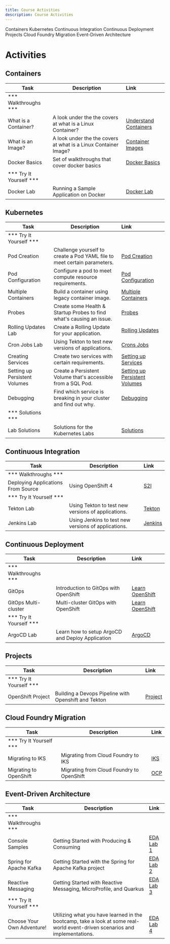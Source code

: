 ```yaml
---
title: Course Activities
description: Course Activities
---
```


<AnchorLinks>
  <AnchorLink>Containers</AnchorLink>
  <AnchorLink>Kubernetes</AnchorLink>
  <AnchorLink>Continuous Integration</AnchorLink>
  <AnchorLink>Continuous Deployment</AnchorLink>
  <AnchorLink>Projects</AnchorLink>
  <AnchorLink>Cloud Foundry Migration</AnchorLink>
  <AnchorLink>Event-Driven Architecture</AnchorLink>
</AnchorLinks>

# Activities

## Containers

| Task                            | Description         | Link        |
| --------------------------------| ------------------  |:----------- |
| *** Walkthroughs ***                         |         |         |     |
| What is a Container? | A look under the the covers at what is a Linux Container? | <a href="https://www.katacoda.com/courses/container-runtimes/what-is-a-container" target="_blank">Understand Containers</a> |
| What is an Image? | A look under the the covers at what is a Linux Container Image? | <a href="https://www.katacoda.com/courses/container-runtimes/what-is-a-container-image" target="_blank">Container Images</a> |
| Docker Basics | Set of walkthroughs that cover docker basics | <a href="https://www.katacoda.com/courses/docker" target="_blank">Docker Basics</a> |
| *** Try It Yourself ***                         |         |         |
| Docker Lab | Running a Sample Application on Docker | [Docker Lab](../containers/activities) |

## Kubernetes

| Task                            | Description         | Link        |
| --------------------------------| ------------------  |:----------- |
| *** Try It Yourself ***                         |         |         |
| Pod Creation | Challenge yourself to create a Pod YAML file to meet certain parameters. | [Pod Creation](../kubernetes/activities/labs/lab1) |
| Pod Configuration | Configure a pod to meet compute resource requirements. | [Pod Configuration](../kubernetes/activities/labs/lab2) |
| Multiple Containers | Build a container using legacy container image.| [Multiple Containers](../kubernetes/activities/labs/lab3) |
| Probes | Create some Health & Startup Probes to find what's causing an issue.  | [Probes](../kubernetes/activities/labs/lab4) |
| Rolling Updates Lab | Create a Rolling Update for your application.  | [Rolling Updates](../kubernetes/activities/labs/lab6) |
| Cron Jobs Lab | Using Tekton to test new versions of applications. | [Crons Jobs](../kubernetes/activities/labs/lab7) |
| Creating Services | Create two services with certain requirements. | [Setting up Services](../kubernetes/activities/labs/lab8) |
| Setting up Persistent Volumes | Create a Persistent Volume that's accessible from a SQL Pod. | [Setting up Persistent Volumes](../kubernetes/activities/labs/lab10) |
| Debugging | Find which service is breaking in your cluster and find out why.  | [Debugging](../kubernetes/activities/labs/lab5) |
| *** Solutions ***                         |         |         |
| Lab Solutions | Solutions for the Kubernetes Labs  | [Solutions](../kubernetes/activities/labs/solutions) |

## Continuous Integration

| Task                            | Description         | Link        |
| --------------------------------| ------------------  |:----------- |
| *** Walkthroughs ***                         |         |         |
| Deploying Applications From Source |  Using OpenShift 4 | [S2I](https://learn.openshift.com/introduction/deploying-python/) |
| *** Try It Yourself ***                         |         |         |
| Tekton Lab | Using Tekton to test new versions of applications. | [Tekton](../continuous-integration/activities/) |
| Jenkins Lab | Using Jenkins to test new versions of applications. | [Jenkins](../continuous-integration/activities/jenkins-lab/) |

## Continuous Deployment

| Task                            | Description         | Link        |
| --------------------------------| ------------------  |:----------- |
| *** Walkthroughs ***                         |         |         |     |
| GitOps | Introduction to GitOps with OpenShift | [Learn OpenShift](https://learn.openshift.com/introduction/gitops-introduction/) |
| GitOps Multi-cluster | Multi-cluster GitOps with OpenShift | [Learn OpenShift](https://learn.openshift.com/introduction/gitops-multicluster/) |
| *** Try It Yourself ***                         |         |         |
| ArgoCD Lab | Learn how to setup ArgoCD and Deploy Application | [ArgoCD](../continuous-deployment/activities) |

## Projects

| Task                            | Description         | Link        |
| --------------------------------| ------------------  |:----------- |
| *** Try It Yourself ***                         |         |         |
| OpenShift Project | Building a Devops Pipeline with Openshift and Tekton | [Project](../project-cicd/) |

## Cloud Foundry Migration

| Task                            | Description         | Link        |
| --------------------------------| ------------------  |:----------- |
| *** Try It Yourself ***                         |         |         |
| Migrating to IKS | Migrating from Cloud Foundry to IKS | [IKS](../cf-to-k8s/iks-migration/) |
| Migrating to OpenShift | Migrating from Cloud Foundry to OpenShift | [OCP](../cf-to-k8s/oc-migration/) |

## Event-Driven Architecture

| Task                            | Description         | Link        |
| --------------------------------| ------------------  |:----------- |
| *** Walkthroughs ***                         |         |         |     |
| Console Samples | Getting Started with Producing & Consuming | [EDA Lab 1](../eda/activities/labs/lab1/) |
| Spring for Apache Kafka | Getting Started with the Spring for Apache Kafka project | [EDA Lab 2](../eda/activities/labs/lab2/) |
| Reactive Messaging | Getting Started with Reactive Messaging, MicroProfile, and Quarkus | [EDA Lab 3](../eda/activities/labs/lab3/) |
| *** Try It Yourself ***                         |         |         |
| Choose Your Own Adventure! | Utilizing what you have learned in the bootcamp, take a look at some real-world event-driven scenarios and implementations. | [EDA Lab 4](../eda/activities/labs/lab4/)  |
